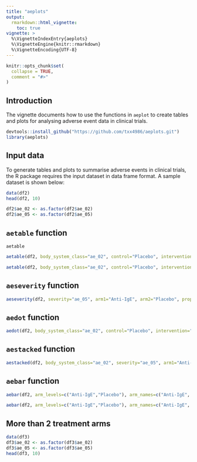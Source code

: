 ```yaml
---
title: "aeplots"
output: 
  rmarkdown::html_vignette:
    toc: true
vignette: >
  %\VignetteIndexEntry{aeplots}
  %\VignetteEngine{knitr::rmarkdown}
  %\VignetteEncoding{UTF-8}
---
```


```r
knitr::opts_chunk$set(
  collapse = TRUE,
  comment = "#>"
)
```

## Introduction
The vignette documents how to use the functions in `aeplot` to create tables and plots for analysing adverse event data in clinical trials.
```r
devtools::install_github("https://github.com/txx4986/aeplots.git")
library(aeplots)
```

## Input data
To generate tables and plots to summarise adverse events in clinical trials, the R package requires the input dataset in data frame format. A sample dataset is shown below:
```r
data(df2)
head(df2, 10)
```

```r
df2$ae_02 <- as.factor(df2$ae_02)
df2$ae_05 <- as.factor(df2$ae_05)
```

## `aetable` function
`aetable` 
```r
aetable(df2, body_system_class="ae_02", control="Placebo", intervention1="Anti-IgE", IRR=TRUE, variables = c("agestrat", "IgEstrat"), mean=FALSE)
```

```r
aetable(df2, body_system_class="ae_02", control="Placebo", intervention1="Anti-IgE", IRR=FALSE, mean=TRUE)
```

## `aeseverity` function
```r
aeseverity(df2, severity="ae_05", arm1="Anti-IgE", arm2="Placebo", proportions_dp=2)
```

## `aedot` function
```r
aedot(df2, body_system_class="ae_02", control="Placebo", intervention="Anti-IgE")
```

## `aestacked` function
```r
aestacked(df2, body_system_class="ae_02", severity="ae_05", arm1="Anti-IgE", arm2="Placebo", severity_levels=c("Mild", "Moderate", "Severe"), arm1_name="Anti-IgE", arm2_name="Placebo")
```

## `aebar` function
```r
aebar(df2, arm_levels=c("Anti-IgE","Placebo"), arm_names=c("Anti-IgE", "Placebo"), facets=FALSE)
```

```r
aebar(df2, arm_levels=c("Anti-IgE","Placebo"), arm_names=c("Anti-IgE", "Placebo"), facets=TRUE)
```

## More than 2 treatment arms
```r
data(df3)
df3$ae_02 <- as.factor(df3$ae_02)
df3$ae_05 <- as.factor(df3$ae_05)
head(df3, 10)
```

